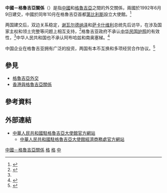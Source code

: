 {{not|中華民國與喬治亞關係}}
{{Dablink|關於其他「中」字國家與「格」字國家（陸港澳星馬譯名）的外交關係，詳見'''[[中格關係|中格關係 (消歧義)]]'''。}}
{{Infobox bilateral relations|中國－格魯吉亞|China|Georgia|mission1=[[中國駐格魯吉亞大使館|中國駐格魯吉亞大使館]]|mission2=[[格魯吉亞駐華大使館|格魯吉亞駐華大使館]]|envoytitle1=[[中國駐格魯吉亞大使列表|大使]]|envoy1=[[周谦|周谦]]|envoytitle2=[[格魯吉亞駐華大使列表|大使]]|envoy2=[[阿尔赤·卡岚第亚|阿尔赤·卡岚第亚]]<ref>{{cite web |title = 驻华大使到任顺序及递交国书日期 |url = https://www.mfa.gov.cn/web/lbfw_673061/fgzl_673083/202201/t20220114_10495616.shtml |publisher = 中华人民共和国外交部 }}</ref>}}
'''中國－格魯吉亞關係'''（{{lang-ka|ჩინეთ-საქართველოს ურთიერთობები}}）是指[[中國|中國]]和[[格魯吉亞|格魯吉亞]]之間的外交關係，兩國於1992年6月9日建交，中國於同年10月在格魯吉亞首都[[第比利斯|第比利斯]]設立大使館。<ref>{{cite web|url=http://ge.chineseembassy.org/chn/zggx/t155528.htm|title=中国与格鲁吉亚双边交往大事记|date=2004-09-02|publisher=中國駐格魯吉亞大使館|accessdate=2015-05-04|archive-date=2016-03-04|archive-url=https://web.archive.org/web/20160304125154/http://ge.chineseembassy.org/chn/zggx/t155528.htm|dead-url=no}}</ref>

两国建交后，双边关系稳定，[[谢瓦尔德纳泽|谢瓦尔德纳泽]]和[[萨卡什维利|萨卡什维利]]总统先后访华，在涉及国家主权和领土完整等问题上相互支持，<ref>{{cite web |title=胡锦涛与格鲁吉亚总统签署两国联合声明 |url=http://www.cnr.cn/news/t20060413_504193347.html |website=中央人民广播电台 |accessdate=2006 |archive-date=2006-04-20 |archive-url=https://web.archive.org/web/20060420172459/http://www.cnr.cn/news/t20060413_504193347.html |dead-url=no }}</ref>格鲁吉亚政府不承认[[中华民国护照|中华民国护照]]的有效性，<ref name="GIP"/>中华人民共和国也不承认阿布哈兹和南奥塞梯。<ref name="GIP">{{cite journal|last1=Larsen|first1=Joseph|title=Georgia-China Relations: the Geopolitics of the Belt And Road|date=October 2017|url=http://gip.ge/wp-content/uploads/2017/10/Chineti%20Saqartvelo%20Eng_Ydit.pdf|publisher=Georgian Institute of Politics|location=Tbilisi|journal=|access-date=2020-09-25|archive-date=2020-08-02|archive-url=https://web.archive.org/web/20200802174735/http://gip.ge/wp-content/uploads/2017/10/Chineti%20Saqartvelo%20Eng_Ydit.pdf|dead-url=no}}</ref>

中国企业在格鲁吉亚拥有广泛的投资，两国有本币互换和多项经贸合作协议。<ref>{{cite web |title=格鲁吉亚总理：格中新型经济关系已开启 |url=http://ge.mofcom.gov.cn/article/zxhz/hzjj/201504/20150400933631.shtml |website=中国驻格鲁吉亚大使馆商务处 |accessdate=2020-09-25 |archive-date=2020-02-06 |archive-url=https://web.archive.org/web/20200206131857/http://ge.mofcom.gov.cn/article/zxhz/hzjj/201504/20150400933631.shtml |dead-url=no }}</ref>

== 參見 ==
{{Portal box|国际关系|中国|中华人民共和国|喬治亞|蘇聯|image4=Flag of Georgia.svg}}
* [[格魯吉亞外交|格魯吉亞外交]]
* [[香港與格魯吉亞關係|香港與格魯吉亞關係]]

== 參考資料 ==
{{Reflist|2}}

== 外部連結 ==
* [http://ge.china-embassy.gov.cn/chn/ 中華人民共和國駐格魯吉亞大使館官方網站]{{zh-cn icon}}{{en icon}}
** [http://ge.mofcom.gov.cn/ 中華人民共和國駐格魯吉亞大使館經濟商務處官方網站]{{zh-cn icon}}

{{中華人民共和國外交}}
{{格魯吉亞外交}}
[[Category:中國－格魯吉亞關係|]]
[[Category:中國與亞洲國家關係|格]]
[[Category:中歐關係|格]]
[[Category:格魯吉亞雙邊關係|中]]